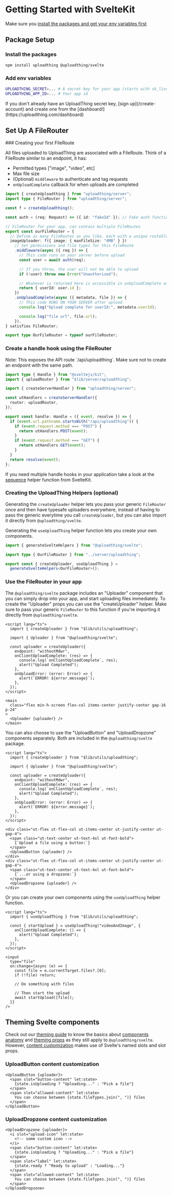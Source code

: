 
# Getting Started with SvelteKit

Make sure you
[install the packages and get your env variables first](/getting-started)

## Package Setup

<Steps>

### Install the packages

```bash npm2yarn copy
npm install uploadthing @uploadthing/svelte
```

### Add env variables

```bash copy
UPLOADTHING_SECRET=... # A secret key for your app (starts with sk_live_)
UPLOADTHING_APP_ID=... # Your app id
```

<Callout type="warning">
  If you don't already have an UploadThing secret key, [sign
  up](/create-account) and create one from the
  [dashboard!](https://uploadthing.com/dashboard)
</Callout>

</Steps>

## Set Up A FileRouter

<Steps>
### Creating your first FileRoute

All files uploaded to UploadThing are associated with a FileRoute. Think of a
FileRoute similar to an endpoint, it has:

- Permitted types ["image", "video", etc]
- Max file size
- (Optional) `middleware` to authenticate and tag requests
- `onUploadComplete` callback for when uploads are completed

```ts copy filename="src/lib/server/uploadthing.ts"
import { createUploadthing } from "uploadthing/server";
import type { FileRouter } from "uploadthing/server";

const f = createUploadthing();

const auth = (req: Request) => ({ id: "fakeId" }); // Fake auth function

// FileRouter for your app, can contain multiple FileRoutes
export const ourFileRouter = {
  // Define as many FileRoutes as you like, each with a unique routeSlug
  imageUploader: f({ image: { maxFileSize: "4MB" } })
    // Set permissions and file types for this FileRoute
    .middleware(async ({ req }) => {
      // This code runs on your server before upload
      const user = await auth(req);

      // If you throw, the user will not be able to upload
      if (!user) throw new Error("Unauthorized");

      // Whatever is returned here is accessible in onUploadComplete as `metadata`
      return { userId: user.id };
    })
    .onUploadComplete(async ({ metadata, file }) => {
      // This code RUNS ON YOUR SERVER after upload
      console.log("Upload complete for userId:", metadata.userId);

      console.log("file url", file.url);
    }),
} satisfies FileRouter;

export type OurFileRouter = typeof ourFileRouter;
```

### Create a handle hook using the FileRouter

<Callout type="warning">
  Note: This exposes the API route `/api/uploadthing`. Make sure not to create
  an endpoint with the same path.
</Callout>

```ts copy filename="src/hooks.server.ts"
import type { Handle } from "@sveltejs/kit";
import { uploadRouter } from "$lib/server/uploadthing";

import { createServerHandler } from "uploadthing/server";

const utHandlers = createServerHandler({
  router: uploadRouter,
});

export const handle: Handle = ({ event, resolve }) => {
  if (event.url.pathname.startsWith("/api/uploadthing")) {
    if (event.request.method === "POST") {
      return utHandlers.POST(event);
    }
    if (event.request.method === "GET") {
      return utHandlers.GET(event);
    }
  }
  return resolve(event);
};
```

If you need multiple handle hooks in your application take a look at the
[sequence](https://kit.svelte.dev/docs/modules#sveltejs-kit-hooks-sequence)
helper function from SvelteKit.

### Creating the UploadThing Helpers (optional)

Generating the `createUploader` helper lets you pass your generic `FileRouter`
once and then have typesafe uploaders everywhere, instead of having to pass the
generic everytime you call `createUploader`, but you can also import it directly
from `@uploadthing/svelte`.

Generating the `useUploadThing` helper function lets you create your own
components.

```ts copy filename="src/lib/utils/uploadthing.ts"
import { generateSvelteHelpers } from "@uploadthing/svelte";

import type { OurFileRouter } from "../server/uploadthing";

export const { createUploader, useUploadThing } =
  generateSvelteHelpers<OurFileRouter>();
```

### Use the FileRouter in your app

The `@uploadthing/svelte` package includes an "Uploader" component that you can
simply drop into your app, and start uploading files immediately. To create the
"Uploader" props you can use the "createUploader" helper. Make sure to pass your
generic `FileRouter` to this function if you're importing it directly from
`@uploadthing/svelte`.

```svelte copy filename="src/routes/+page.svelte"
<script lang="ts">
  import { createUploader } from "$lib/utils/uploadthing";

  import { Uploader } from "@uploadthing/svelte";

  const uploader = createUploader({
    endpoint: "withoutMdwr",
    onClientUploadComplete: (res) => {
      console.log(`onClientUploadComplete`, res);
      alert("Upload Completed");
    },
    onUploadError: (error: Error) => {
      alert(`ERROR! ${error.message}`);
    },
  });
</script>

<main
  class="flex min-h-screen flex-col items-center justify-center gap-16 p-24"
>
  <Uploader {uploader} />
</main>
```

You can also choose to use the "UploadButton" and "UploadDropzone" components
separately. Both are included in the `@uploadthing/svelte` package.

```svelte copy filename="src/routes/+page.svelte"
<script lang="ts">
  import { createUploader } from "$lib/utils/uploadthing";

  import { Uploader } from "@uploadthing/svelte";

  const uploader = createUploader({
    endpoint: "withoutMdwr",
    onClientUploadComplete: (res) => {
      console.log(`onClientUploadComplete`, res);
      alert("Upload Completed");
    },
    onUploadError: (error: Error) => {
      alert(`ERROR! ${error.message}`);
    },
  });
</script>

<div class="ut-flex ut-flex-col ut-items-center ut-justify-center ut-gap-4">
  <span class="ut-text-center ut-text-4xl ut-font-bold">
    {`Upload a file using a button:`}
  </span>
  <UploadButton {uploader} />
</div>
<div class="ut-flex ut-flex-col ut-items-center ut-justify-center ut-gap-4">
  <span class="ut-text-center ut-text-4xl ut-font-bold">
    {`...or using a dropzone:`}
  </span>
  <UploadDropzone {uploader} />
</div>
```

Or you can create your own components using the `useUploadThing` helper
function.

```svelte copy filename="src/routes/+page.svelte"
<script lang="ts">
  import { useUploadThing } from "$lib/utils/uploadthing";

  const { startUpload } = useUploadThing("videoAndImage", {
    onClientUploadComplete: () => {
      alert("Upload Completed");
    },
  });
</script>

<input
  type="file"
  on:change={async (e) => {
    const file = e.currentTarget.files?.[0];
    if (!file) return;

    // Do something with files

    // Then start the upload
    await startUpload([file]);
  }}
/>
```

</Steps>

## Theming Svelte components

Check out our [theming guide](/theming) to know the basics about
[components anatomy](/theming#components-anatomy) and
[theming props](/theming#theming-props) as they still apply to
`@uploadthing/svelte`. However,
[content customization](/theming#content-customization) makes use of Svelte's
named slots and slot props.

### UploadButton content customization

```svelte
<UploadButton {uploader}>
  <span slot="button-content" let:state>
    {state.isUploading ? "Uploading..." : "Pick a file"}
  </span>
  <span slot="allowed-content" let:state>
    You can choose between {state.fileTypes.join(", ")} files
  </span>
</UploadButton>
```

### UploadDropzone content customization

```svelte
<UploadDropzone {uploader}>
  <i slot="upload-icon" let:state>
    <!-- some custom icon -->
  </i>
  <span slot="button-content" let:state>
    {state.isUploading ? "Uploading..." : "Pick a file"}
  </span>
  <span slot="label" let:state>
    {state.ready ? "Ready to upload" : "Loading..."}
  </span>
  <span slot="allowed-content" let:state>
    You can choose between {state.fileTypes.join(", ")} files
  </span>
</UploadDropzone>
```
